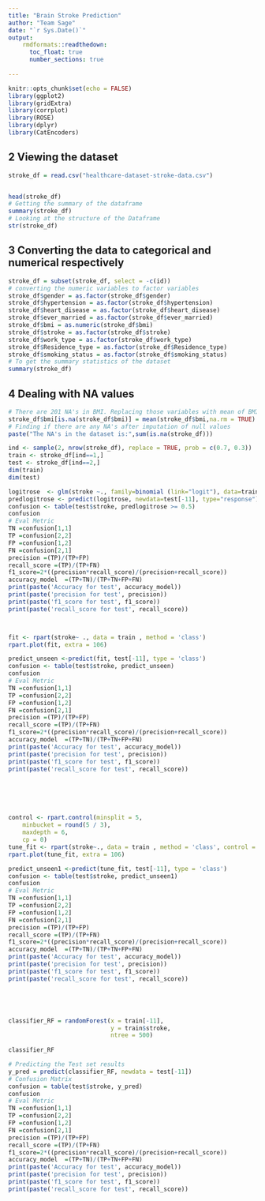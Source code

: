 ```yaml
---
title: "Brain Stroke Prediction"
author: "Team Sage"
date: "`r Sys.Date()`"
output:  
    rmdformats::readthedown:
      toc_float: true
      number_sections: true
      
---
```



```r

knitr::opts_chunk$set(echo = FALSE)
library(ggplot2)
library(gridExtra)
library(corrplot)
library(ROSE)
library(dplyr)
library(CatEncoders)

```

## 2 Viewing the dataset

```r
stroke_df = read.csv("healthcare-dataset-stroke-data.csv")


head(stroke_df)
# Getting the summary of the dataframe
summary(stroke_df)
# Looking at the structure of the Dataframe
str(stroke_df)
```

## 3 Converting the data to categorical and numerical respectively

```r

stroke_df = subset(stroke_df, select = -c(id))
# converting the numeric variables to factor variables
stroke_df$gender = as.factor(stroke_df$gender)
stroke_df$hypertension = as.factor(stroke_df$hypertension)
stroke_df$heart_disease = as.factor(stroke_df$heart_disease)
stroke_df$ever_married = as.factor(stroke_df$ever_married)
stroke_df$bmi = as.numeric(stroke_df$bmi)
stroke_df$stroke = as.factor(stroke_df$stroke)
stroke_df$work_type = as.factor(stroke_df$work_type)
stroke_df$Residence_type = as.factor(stroke_df$Residence_type)
stroke_df$smoking_status = as.factor(stroke_df$smoking_status)
# To get the summary statistics of the dataset
summary(stroke_df)
```
## 4 Dealing with NA values

```r
# There are 201 NA's in BMI. Replacing those variables with mean of BMI
stroke_df$bmi[is.na(stroke_df$bmi)] = mean(stroke_df$bmi,na.rm = TRUE)
# Finding if there are any NA's after imputation of null values
paste("The NA's in the dataset is:",sum(is.na(stroke_df)))
```






```r


ind <- sample(2, nrow(stroke_df), replace = TRUE, prob = c(0.7, 0.3))
train <- stroke_df[ind==1,]
test <- stroke_df[ind==2,]
dim(train)
dim(test)

```




```r

logitrose  <- glm(stroke ~., family=binomial (link="logit"), data=train)
predlogitrose <- predict(logitrose, newdata=test[-11], type="response")
confusion <- table(test$stroke, predlogitrose >= 0.5)
confusion
# Eval Metric
TN =confusion[1,1]
TP =confusion[2,2]
FP =confusion[1,2]
FN =confusion[2,1]
precision =(TP)/(TP+FP)
recall_score =(TP)/(TP+FN)
f1_score=2*((precision*recall_score)/(precision+recall_score))
accuracy_model  =(TP+TN)/(TP+TN+FP+FN)
print(paste('Accuracy for test', accuracy_model))
print(paste('precision for test', precision))
print(paste('f1_score for test', f1_score))
print(paste('recall_score for test', recall_score))




```


```r


fit <- rpart(stroke~ ., data = train , method = 'class')
rpart.plot(fit, extra = 106)
```



```r
predict_unseen <-predict(fit, test[-11], type = 'class')
confusion <- table(test$stroke, predict_unseen)
confusion
# Eval Metric
TN =confusion[1,1]
TP =confusion[2,2]
FP =confusion[1,2]
FN =confusion[2,1]
precision =(TP)/(TP+FP)
recall_score =(TP)/(TP+FN)
f1_score=2*((precision*recall_score)/(precision+recall_score))
accuracy_model  =(TP+TN)/(TP+TN+FP+FN)
print(paste('Accuracy for test', accuracy_model))
print(paste('precision for test', precision))
print(paste('f1_score for test', f1_score))
print(paste('recall_score for test', recall_score))







```



```r


control <- rpart.control(minsplit = 5,
    minbucket = round(5 / 3),
    maxdepth = 6,
    cp = 0)
tune_fit <- rpart(stroke~., data = train , method = 'class', control = control)
rpart.plot(tune_fit, extra = 106)
```

```r
predict_unseen1 <-predict(tune_fit, test[-11], type = 'class')
confusion <- table(test$stroke, predict_unseen1)
confusion
# Eval Metric
TN =confusion[1,1]
TP =confusion[2,2]
FP =confusion[1,2]
FN =confusion[2,1]
precision =(TP)/(TP+FP)
recall_score =(TP)/(TP+FN)
f1_score=2*((precision*recall_score)/(precision+recall_score))
accuracy_model  =(TP+TN)/(TP+TN+FP+FN)
print(paste('Accuracy for test', accuracy_model))
print(paste('precision for test', precision))
print(paste('f1_score for test', f1_score))
print(paste('recall_score for test', recall_score))






```






```r

classifier_RF = randomForest(x = train[-11],
                             y = train$stroke,
                             ntree = 500)
  
classifier_RF
```


```r
# Predicting the Test set results
y_pred = predict(classifier_RF, newdata = test[-11])
# Confusion Matrix
confusion = table(test$stroke, y_pred)
confusion
# Eval Metric
TN =confusion[1,1]
TP =confusion[2,2]
FP =confusion[1,2]
FN =confusion[2,1]
precision =(TP)/(TP+FP)
recall_score =(TP)/(TP+FN)
f1_score=2*((precision*recall_score)/(precision+recall_score))
accuracy_model  =(TP+TN)/(TP+TN+FP+FN)
print(paste('Accuracy for test', accuracy_model))
print(paste('precision for test', precision))
print(paste('f1_score for test', f1_score))
print(paste('recall_score for test', recall_score))





```












